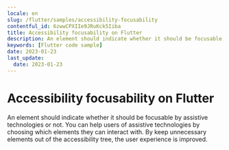 ```yaml
---
locale: en
slug: /flutter/samples/accessibility-focusability
contentful_id: 6zwwCPXIIe9JRuKck5Iiba
title: Accessibility focusability on Flutter
description: An element should indicate whether it should be focusable by assistive technologies or not.
keywords: [Flutter code sample]
date: 2023-01-23
last_update:
  date: 2023-01-23
---
```


# Accessibility focusability on Flutter

An element should indicate whether it should be focusable by assistive technologies or not. You can help users of assistive technologies by choosing which elements they can interact with. By keep unnecessary elements out of the accessibility tree, the user experience is improved.

<CodeSample id="accessibility-focusable" locale="en" platform="flutter"/>
